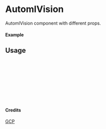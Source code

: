 
<Meta of={AutomlVision} title="GCP/AutomlVision" />

# AutomlVision

AutomlVision component with different props.

#### Example

<Canvas of={AutomlVision.Primary} />

## Usage

```ts
import { AutomlVision } from "yadl-ui";

const Example = () => {
  return (
      <AutomlVision />
  );
};

export default Example;
```

#### Credits
[GCP](https://cloud.google.com/icons)
